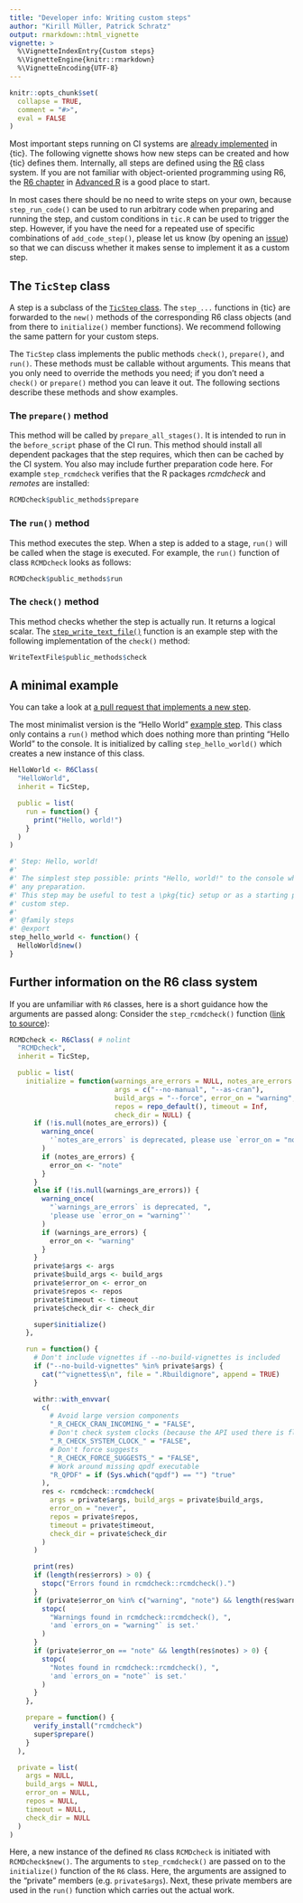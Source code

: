 ```yaml
---
title: "Developer info: Writing custom steps"
author: "Kirill Müller, Patrick Schratz"
output: rmarkdown::html_vignette
vignette: >
  %\VignetteIndexEntry{Custom steps}
  %\VignetteEngine{knitr::rmarkdown}
  %\VignetteEncoding{UTF-8}
---
```


```r
knitr::opts_chunk$set(
  collapse = TRUE,
  comment = "#>",
  eval = FALSE
)
```

Most important steps running on CI systems are [already implemented](tic.html#steps) in {tic}.
The following vignette shows how new steps can be created and how {tic} defines them.
Internally, all steps are defined using the [R6](https://github.com/wch/R6) class system.
If you are not familiar with object-oriented programming using R6, the [R6 chapter](https://adv-r.hadley.nz/r6.html) in [Advanced R](https://adv-r.hadley.nz/) is a good place to start.

In most cases there should be no need to write steps on your own, because `step_run_code()` can be used to run arbitrary code when preparing and running the step, and custom conditions in `tic.R` can be used to trigger the step.
However, if you have the need for a repeated use of specific combinations of `add_code_step()`, please let us know (by opening an [issue](https://github.com/ropensci/tic/issues)) so that we can discuss whether it makes sense to implement it as a custom step.

## The `TicStep` class

A step is a subclass of the [`TicStep` class](https://github.com/ropensci/tic/blob/457a5d259c6861e322220ac51a0436436e5f214b/R/steps-base.R#L7-L38).
The `step_...` functions in {tic} are forwarded to the `new()` methods of the corresponding R6 class objects (and from there to `initialize()` member functions).
We recommend following the same pattern for your custom steps.

The `TicStep` class implements the public methods `check()`, `prepare()`, and `run()`.
These methods must be callable without arguments.
This means that you only need to override the methods you need; if you don't need a `check()` or `prepare()` method you can leave it out.
The following sections describe these methods and show examples.

### The `prepare()` method

This method will be called by `prepare_all_stages()`.
It is intended to run in the `before_script` phase of the CI run.
This method should install all dependent packages that the step requires, which then can be cached by the CI system.
You also may include further preparation code here.
For example `step_rcmdcheck` verifies that the R packages *rcmdcheck* and *remotes* are installed:

```r
RCMDcheck$public_methods$prepare
```

### The `run()` method

This method executes the step.
When a step is added to a stage, `run()` will be called when the stage is executed.
For example, the `run()` function of class `RCMDcheck` looks as follows:

```r
RCMDcheck$public_methods$run
```

### The `check()` method

This method checks whether the step is actually run.
It returns a logical scalar.
The [`step_write_text_file()`](https://github.com/ropensci/tic/blob/457a5d259c6861e322220ac51a0436436e5f214b/R/steps-write-text-file.R#L1-L24) function is an example step with the following implementation of the `check()` method:

```r
WriteTextFile$public_methods$check
```

## A minimal example

You can take a look at [a pull request that implements a new step](https://github.com/ropensci/tic/pull/75/files).

The most minimalist version is the "Hello World" [example step](https://github.com/ropensci/tic/blob/master/R/steps-base.R).
This class only contains a `run()` method which does nothing more than printing "Hello World" to the console.
It is initialized by calling `step_hello_world()` which creates a new instance of this class.

```r
HelloWorld <- R6Class(
  "HelloWorld",
  inherit = TicStep,

  public = list(
    run = function() {
      print("Hello, world!")
    }
  )
)

#' Step: Hello, world!
#'
#' The simplest step possible: prints "Hello, world!" to the console when run, does not require
#' any preparation.
#' This step may be useful to test a \pkg{tic} setup or as a starting point when implementing a
#' custom step.
#'
#' @family steps
#' @export
step_hello_world <- function() {
  HelloWorld$new()
}
```

## Further information on the R6 class system

If you are unfamiliar with `R6` classes, here is a short guidance how the arguments are passed along:
Consider the `step_rcmdcheck()` function ([link to source](https://github.com/ropensci/tic/blob/master/R/steps-rcmdcheck.R)):

```r
RCMDcheck <- R6Class( # nolint
  "RCMDcheck",
  inherit = TicStep,

  public = list(
    initialize = function(warnings_are_errors = NULL, notes_are_errors = NULL,
                          args = c("--no-manual", "--as-cran"),
                          build_args = "--force", error_on = "warning",
                          repos = repo_default(), timeout = Inf,
                          check_dir = NULL) {
      if (!is.null(notes_are_errors)) {
        warning_once(
          '`notes_are_errors` is deprecated, please use `error_on = "note"`'
        )
        if (notes_are_errors) {
          error_on <- "note"
        }
      }
      else if (!is.null(warnings_are_errors)) {
        warning_once(
          "`warnings_are_errors` is deprecated, ",
          'please use `error_on = "warning"`'
        )
        if (warnings_are_errors) {
          error_on <- "warning"
        }
      }
      private$args <- args
      private$build_args <- build_args
      private$error_on <- error_on
      private$repos <- repos
      private$timeout <- timeout
      private$check_dir <- check_dir

      super$initialize()
    },

    run = function() {
      # Don't include vignettes if --no-build-vignettes is included
      if ("--no-build-vignettes" %in% private$args) {
        cat("^vignettes$\n", file = ".Rbuildignore", append = TRUE)
      }

      withr::with_envvar(
        c(
          # Avoid large version components
          "_R_CHECK_CRAN_INCOMING_" = "FALSE",
          # Don't check system clocks (because the API used there is flaky)
          "_R_CHECK_SYSTEM_CLOCK_" = "FALSE",
          # Don't force suggests
          "_R_CHECK_FORCE_SUGGESTS_" = "FALSE",
          # Work around missing qpdf executable
          "R_QPDF" = if (Sys.which("qpdf") == "") "true"
        ),
        res <- rcmdcheck::rcmdcheck(
          args = private$args, build_args = private$build_args,
          error_on = "never",
          repos = private$repos,
          timeout = private$timeout,
          check_dir = private$check_dir
        )
      )

      print(res)
      if (length(res$errors) > 0) {
        stopc("Errors found in rcmdcheck::rcmdcheck().")
      }
      if (private$error_on %in% c("warning", "note") && length(res$warnings) > 0) {
        stopc(
          "Warnings found in rcmdcheck::rcmdcheck(), ",
          'and `errors_on = "warning"` is set.'
        )
      }
      if (private$error_on == "note" && length(res$notes) > 0) {
        stopc(
          "Notes found in rcmdcheck::rcmdcheck(), ",
          'and `errors_on = "note"` is set.'
        )
      }
    },

    prepare = function() {
      verify_install("rcmdcheck")
      super$prepare()
    }
  ),

  private = list(
    args = NULL,
    build_args = NULL,
    error_on = NULL,
    repos = NULL,
    timeout = NULL,
    check_dir = NULL
  )
)
```

Here, a new instance of the defined `R6` class `RCMDcheck` is initiated with `RCMDcheck$new()`.
The arguments to `step_rcmdcheck()` are passed on to the `initialize()` function of the `R6` class.
Here, the arguments are assigned to the "private" members (e.g. `private$args`).
Next, these private members are used in the `run()` function which carries out the actual work.
